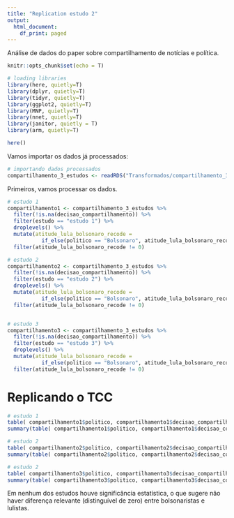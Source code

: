 ```yaml
---
title: "Replication estudo 2"
output:
  html_document:
    df_print: paged
---
```



Análise de dados do paper sobre compartilhamento de notícias e política.

```r
knitr::opts_chunk$set(echo = T)
```


```r
# loading libraries
library(here, quietly=T)
library(dplyr, quietly=T)
library(tidyr, quietly=T)
library(ggplot2, quietly=T)
library(MNP, quietly=T)
library(nnet, quietly=T)
library(janitor, quietly = T)
library(arm, quietly=T)

here()
```

Vamos importar os dados já processados:

```r


# importando dados processados
compartilhamento_3_estudos <- readRDS("Transformados/compartilhamento_3_estudos.rds")

```

Primeiros, vamos processar os dados.

```r
# estudo 1
compartilhamento1 <- compartilhamento_3_estudos %>%
  filter(!is.na(decisao_compartilhamento)) %>%
  filter(estudo == "estudo 1") %>%
  droplevels() %>%
  mutate(atitude_lula_bolsonaro_recode = 
           if_else(politico == "Bolsonaro", atitude_lula_bolsonaro_recode, -atitude_lula_bolsonaro_recode)) %>% 
  filter(atitude_lula_bolsonaro_recode != 0)

# estudo 2
compartilhamento2 <- compartilhamento_3_estudos %>%
  filter(!is.na(decisao_compartilhamento)) %>%
  filter(estudo == "estudo 2") %>%
  droplevels() %>%
  mutate(atitude_lula_bolsonaro_recode = 
           if_else(politico == "Bolsonaro", atitude_lula_bolsonaro_recode, -atitude_lula_bolsonaro_recode)) %>% 
  filter(atitude_lula_bolsonaro_recode != 0)


# estudo 3
compartilhamento3 <- compartilhamento_3_estudos %>%
  filter(!is.na(decisao_compartilhamento)) %>%
  filter(estudo == "estudo 3") %>%
  droplevels() %>%
  mutate(atitude_lula_bolsonaro_recode = 
           if_else(politico == "Bolsonaro", atitude_lula_bolsonaro_recode, -atitude_lula_bolsonaro_recode)) %>% 
  filter(atitude_lula_bolsonaro_recode != 0)


```

# Replicando o TCC
```r

# estudo 1
table( compartilhamento1$politico, compartilhamento1$decisao_compartilhamento)
summary(table( compartilhamento1$politico, compartilhamento1$decisao_compartilhamento))

# estudo 2
table( compartilhamento2$politico, compartilhamento2$decisao_compartilhamento)
summary(table( compartilhamento2$politico, compartilhamento2$decisao_compartilhamento))

# estudo 2
table( compartilhamento3$politico, compartilhamento3$decisao_compartilhamento)
summary(table( compartilhamento3$politico, compartilhamento3$decisao_compartilhamento))
```

Em nenhum dos estudos houve significância estatística, o que sugere não haver diferença relevante (distinguível de zero) entre bolsonaristas e lulistas.